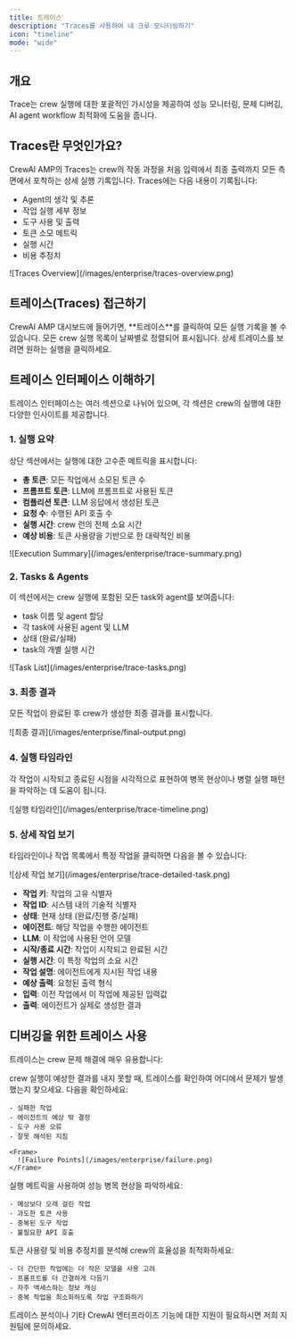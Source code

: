 ```yaml
---
title: 트레이스
description: "Traces를 사용하여 내 크루 모니터링하기"
icon: "timeline"
mode: "wide"
---
```


## 개요

Trace는 crew 실행에 대한 포괄적인 가시성을 제공하여 성능 모니터링, 문제 디버깅, AI agent workflow 최적화에 도움을 줍니다.

## Traces란 무엇인가요?

CrewAI AMP의 Traces는 crew의 작동 과정을 처음 입력에서 최종 출력까지 모든 측면에서 포착하는 상세 실행 기록입니다. Traces에는 다음 내용이 기록됩니다:

- Agent의 생각 및 추론
- 작업 실행 세부 정보
- 도구 사용 및 출력
- 토큰 소모 메트릭
- 실행 시간
- 비용 추정치

<Frame>
  ![Traces Overview](/images/enterprise/traces-overview.png)
</Frame>

## 트레이스(Traces) 접근하기

<Steps>
  <Step title="트레이스 탭으로 이동">
    CrewAI AMP 대시보드에 들어가면, **트레이스**를 클릭하여 모든 실행 기록을 볼 수 있습니다.
  </Step>

  <Step title="실행 선택하기">
    모든 crew 실행 목록이 날짜별로 정렬되어 표시됩니다. 상세 트레이스를 보려면 원하는 실행을 클릭하세요.
  </Step>
</Steps>

## 트레이스 인터페이스 이해하기

트레이스 인터페이스는 여러 섹션으로 나뉘어 있으며, 각 섹션은 crew의 실행에 대한 다양한 인사이트를 제공합니다.

### 1. 실행 요약

상단 섹션에서는 실행에 대한 고수준 메트릭을 표시합니다:

- **총 토큰**: 모든 작업에서 소모된 토큰 수
- **프롬프트 토큰**: LLM에 프롬프트로 사용된 토큰
- **컴플리션 토큰**: LLM 응답에서 생성된 토큰
- **요청 수**: 수행된 API 호출 수
- **실행 시간**: crew 런의 전체 소요 시간
- **예상 비용**: 토큰 사용량을 기반으로 한 대략적인 비용

<Frame>
  ![Execution Summary](/images/enterprise/trace-summary.png)
</Frame>

### 2. Tasks & Agents

이 섹션에서는 crew 실행에 포함된 모든 task와 agent를 보여줍니다:

- task 이름 및 agent 할당
- 각 task에 사용된 agent 및 LLM
- 상태 (완료/실패)
- task의 개별 실행 시간

<Frame>
  ![Task List](/images/enterprise/trace-tasks.png)
</Frame>

### 3. 최종 결과

모든 작업이 완료된 후 crew가 생성한 최종 결과를 표시합니다.

<Frame>
  ![최종 결과](/images/enterprise/final-output.png)
</Frame>

### 4. 실행 타임라인

각 작업이 시작되고 종료된 시점을 시각적으로 표현하여 병목 현상이나 병렬 실행 패턴을 파악하는 데 도움이 됩니다.

<Frame>
  ![실행 타임라인](/images/enterprise/trace-timeline.png)
</Frame>

### 5. 상세 작업 보기

타임라인이나 작업 목록에서 특정 작업을 클릭하면 다음을 볼 수 있습니다:

<Frame>
  ![상세 작업 보기](/images/enterprise/trace-detailed-task.png)
</Frame>

- **작업 키**: 작업의 고유 식별자
- **작업 ID**: 시스템 내의 기술적 식별자
- **상태**: 현재 상태 (완료/진행 중/실패)
- **에이전트**: 해당 작업을 수행한 에이전트
- **LLM**: 이 작업에 사용된 언어 모델
- **시작/종료 시간**: 작업이 시작되고 완료된 시간
- **실행 시간**: 이 특정 작업의 소요 시간
- **작업 설명**: 에이전트에게 지시된 작업 내용
- **예상 출력**: 요청된 출력 형식
- **입력**: 이전 작업에서 이 작업에 제공된 입력값
- **출력**: 에이전트가 실제로 생성한 결과

## 디버깅을 위한 트레이스 사용

트레이스는 crew 문제 해결에 매우 유용합니다:

<Steps>
  <Step title="실패 지점 식별">
    crew 실행이 예상한 결과를 내지 못할 때, 트레이스를 확인하여 어디에서 문제가 발생했는지 찾으세요. 다음을 확인하세요:

    - 실패한 작업
    - 에이전트의 예상 밖 결정
    - 도구 사용 오류
    - 잘못 해석된 지침

    <Frame>
      ![Failure Points](/images/enterprise/failure.png)
    </Frame>
  </Step>

  <Step title="성능 최적화">
    실행 메트릭을 사용하여 성능 병목 현상을 파악하세요:

    - 예상보다 오래 걸린 작업
    - 과도한 토큰 사용
    - 중복된 도구 작업
    - 불필요한 API 호출
  </Step>

  <Step title="비용 효율성 향상">
    토큰 사용량 및 비용 추정치를 분석해 crew의 효율성을 최적화하세요:

    - 더 간단한 작업에는 더 작은 모델을 사용 고려
    - 프롬프트를 더 간결하게 다듬기
    - 자주 액세스하는 정보 캐싱
    - 중복 작업을 최소화하도록 작업 구조화하기
  </Step>
</Steps>

<Card title="도움이 필요하신가요?" icon="headset" href="mailto:support@crewai.com">
  트레이스 분석이나 기타 CrewAI 엔터프라이즈 기능에 대한 지원이 필요하시면 저희 지원팀에 문의하세요.
</Card>
